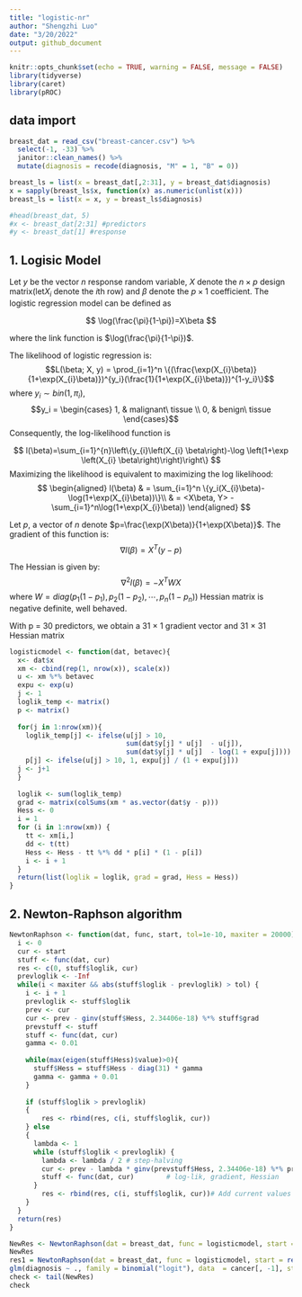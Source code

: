 ```yaml
---
title: "logistic-nr"
author: "Shengzhi Luo"
date: "3/20/2022"
output: github_document
---
```


```r
knitr::opts_chunk$set(echo = TRUE, warning = FALSE, message = FALSE)
library(tidyverse)
library(caret)
library(pROC)
```

## data import
```r
breast_dat = read_csv("breast-cancer.csv") %>% 
  select(-1, -33) %>% 
  janitor::clean_names() %>% 
  mutate(diagnosis = recode(diagnosis, "M" = 1, "B" = 0))

breast_ls = list(x = breast_dat[,2:31], y = breast_dat$diagnosis)
x = sapply(breast_ls$x, function(x) as.numeric(unlist(x)))
breast_ls = list(x = x, y = breast_ls$diagnosis)

#head(breast_dat, 5)
#x <- breast_dat[2:31] #predictors
#y <- breast_dat[1] #response
```

## 1. Logisic Model 

Let $y$ be the vector $n$ response random variable, $X$ denote the $n\times p$ design matrix(let$X_{i}$ denote the $i$th row) and $\beta$ denote the $p\times 1$ coefficient.
The logistic regression model can be defined as

$$
\log(\frac{\pi}{1-\pi})=X\beta
$$

where the link function is $\log(\frac{\pi}{1-\pi})$.

The likelihood of logistic regression is:
$$L(\beta; X, y) = \prod_{i=1}^n \{(\frac{\exp(X_{i}\beta)}{1+\exp(X_{i}\beta)})^{y_i}(\frac{1}{1+\exp(X_{i}\beta)})^{1-y_i}\}$$
where $y_i \sim bin(1, \pi_i)$, 
$$y_i =
    \begin{cases}
      1, & malignant\ tissue \\
      0, & benign\ tissue
    \end{cases}$$ 
Consequently, the log-likelihood function is 

$$
l(\beta)=\sum_{i=1}^{n}\left\{y_{i}\left(X_{i} \beta\right)-\log \left(1+\exp \left(X_{i} \beta\right)\right)\right\}
$$
Maximizing the likelihood is equivalent to maximizing the log likelihood:
$$
\begin{aligned}
l(\beta) 
& = \sum_{i=1}^n \{y_i(X_{i}\beta)-\log(1+\exp(X_{i}\beta))\}\\
& = <X\beta, Y> - \sum_{i=1}^n\log(1+\exp(X_{i}\beta))
\end{aligned}
$$

Let $p$, a vector of $n$ denote $p=\frac{\exp(X\beta)}{1+\exp(X\beta)}$. 
The gradient of this function is:
$$\nabla l(\beta) = X^T(y-p)$$

The Hessian is given by:
$$\nabla^2 l(\beta) = -X^T W X$$ where $W = diag(p_1(1-p_1),p_2(1-p_2),\cdots,p_n(1-p_n))$
Hessian matrix is negative definite, well behaved.

With p = 30 predictors, we obtain a 31 $\times$ 1 gradient vector and 31 $\times$ 31 Hessian matrix

```r
logisticmodel <- function(dat, betavec){
  x<- dat$x
  xm <- cbind(rep(1, nrow(x)), scale(x))
  u <- xm %*% betavec
  expu <- exp(u)
  j <- 1
  loglik_temp <- matrix()
  p <- matrix()
  
  for(j in 1:nrow(xm)){
    loglik_temp[j] <- ifelse(u[j] > 10, 
                             sum(dat$y[j] * u[j]  - u[j]), 
                             sum(dat$y[j] * u[j]  - log(1 + expu[j])))
    p[j] <- ifelse(u[j] > 10, 1, expu[j] / (1 + expu[j]))
  j <- j+1
  }
 
  loglik <- sum(loglik_temp)
  grad <- matrix(colSums(xm * as.vector(dat$y - p))) 
  Hess <- 0
  i = 1 
  for (i in 1:nrow(xm)) {
    tt <- xm[i,]
    dd <- t(tt)
    Hess <- Hess - tt %*% dd * p[i] * (1 - p[i])
    i <- i + 1
  }
  return(list(loglik = loglik, grad = grad, Hess = Hess))
}
```

## 2. Newton-Raphson algorithm

```r
NewtonRaphson <- function(dat, func, start, tol=1e-10, maxiter = 20000) {
  i <- 0
  cur <- start
  stuff <- func(dat, cur)
  res <- c(0, stuff$loglik, cur)
  prevloglik <- -Inf      
  while(i < maxiter && abs(stuff$loglik - prevloglik) > tol) {
    i <- i + 1
    prevloglik <- stuff$loglik
    prev <- cur
    cur <- prev - ginv(stuff$Hess, 2.34406e-18) %*% stuff$grad
    prevstuff <- stuff
    stuff <- func(dat, cur) 
    gamma <- 0.01
    
    while(max(eigen(stuff$Hess)$value)>0){
      stuff$Hess = stuff$Hess - diag(31) * gamma
      gamma <- gamma + 0.01
    }
    
    if (stuff$loglik > prevloglik)
    {
        res <- rbind(res, c(i, stuff$loglik, cur))
    } else 
    {
      lambda <- 1
      while (stuff$loglik < prevloglik) {
        lambda <- lambda / 2 # step-halving
        cur <- prev - lambda * ginv(prevstuff$Hess, 2.34406e-18) %*% prevstuff$grad
        stuff <- func(dat, cur)        # log-lik, gradient, Hessian
      }
        res <- rbind(res, c(i, stuff$loglik, cur))# Add current values to results matrix
    }
  }
  return(res)
}
```

```r
NewRes <- NewtonRaphson(dat = breast_dat, func = logisticmodel, start = rep(0, 31))
NewRes
res1 = NewtonRaphson(dat = breast_dat, func = logisticmodel, start = rep(1, 31))
glm(diagnosis ~ ., family = binomial("logit"), data  = cancer[, -1], start = rep(0, 31))
check <- tail(NewRes)
check
```
